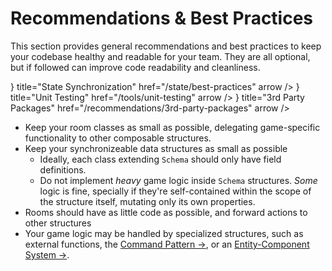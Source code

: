 
# Recommendations & Best Practices

This section provides general recommendations and best practices to keep your codebase healthy and readable for your team. They are all optional, but if followed can improve code readability and cleanliness.

<Cards>
    <Cards.Card icon={<SyncIcon/>} title="State Synchronization" href="/state/best-practices" arrow />
    <Cards.Card icon={<ChecklistIcon/>} title="Unit Testing" href="/tools/unit-testing" arrow />
    <Cards.Card icon={<PackageIcon/>} title="3rd Party Packages" href="/recommendations/3rd-party-packages" arrow />
</Cards>

- Keep your room classes as small as possible, delegating game-specific functionality to other composable structures.
- Keep your synchronizeable data structures as small as possible
    - Ideally, each class extending `Schema` should only have field definitions.
    - Do not implement _heavy_ game logic inside `Schema` structures. _Some_ logic is fine, specially if they're self-contained within the scope of the structure itself, mutating only its own properties.
- Rooms should have as little code as possible, and forward actions to other structures
- Your game logic may be handled by specialized structures, such as external functions, the [Command Pattern →](/recommendations/command-pattern), or an [Entity-Component System →](/recommendations/3rd-party-packages#entity-component-system-ecs).